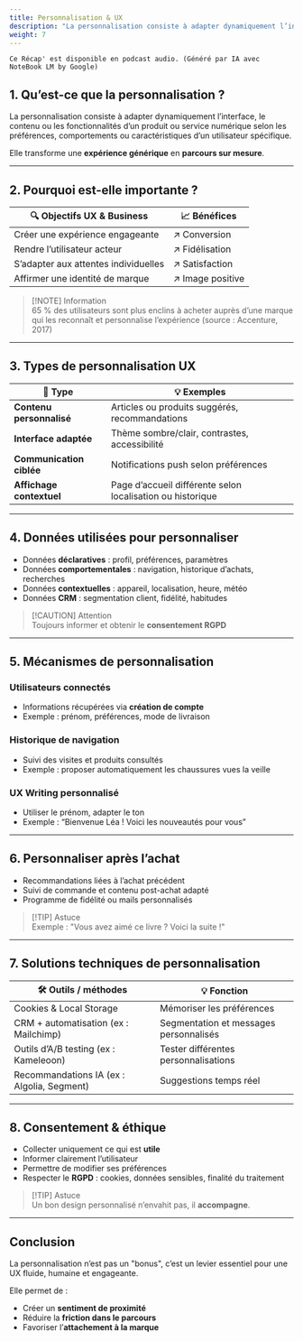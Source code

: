 ```yaml
---
title: Personnalisation & UX
description: "La personnalisation consiste à adapter dynamiquement l’interface, le contenu ou les fonctionnalités d’un produit ou service numérique selon les préférences, comportements ou caractéristiques d’un utilisateur spécifique."
weight: 7
---
```



```
Ce Récap' est disponible en podcast audio. (Généré par IA avec NoteBook LM by Google)
```

<SrtPlayer
  client:only="react"
  audioSrc="/podcasts/ux-personalization.m4a"
  srtUrl="/podcasts/ux-personalization.srt"
/>

## 1. Qu’est-ce que la personnalisation ?

La personnalisation consiste à adapter dynamiquement l’interface, le contenu ou les fonctionnalités d’un produit ou service numérique selon les préférences, comportements ou caractéristiques d’un utilisateur spécifique.

Elle transforme une **expérience générique** en **parcours sur mesure**.

---

## 2. Pourquoi est-elle importante ?

| 🔍 Objectifs UX & Business           | 📈 Bénéfices     |
| ------------------------------------ | ---------------- |
| Créer une expérience engageante      | ↗ Conversion     |
| Rendre l’utilisateur acteur          | ↗ Fidélisation   |
| S’adapter aux attentes individuelles | ↗ Satisfaction   |
| Affirmer une identité de marque      | ↗ Image positive |

> [!NOTE] Information  
> 65 % des utilisateurs sont plus enclins à acheter auprès d’une marque qui les reconnaît et personnalise l’expérience (source : Accenture, 2017)

---

## 3. Types de personnalisation UX

| 🧩 Type                  | 💡 Exemples                                                |
| ------------------------ | ---------------------------------------------------------- |
| **Contenu personnalisé** | Articles ou produits suggérés, recommandations             |
| **Interface adaptée**    | Thème sombre/clair, contrastes, accessibilité              |
| **Communication ciblée** | Notifications push selon préférences                       |
| **Affichage contextuel** | Page d’accueil différente selon localisation ou historique |

---

## 4. Données utilisées pour personnaliser

- Données **déclaratives** : profil, préférences, paramètres
- Données **comportementales** : navigation, historique d’achats, recherches
- Données **contextuelles** : appareil, localisation, heure, météo
- Données **CRM** : segmentation client, fidélité, habitudes

> [!CAUTION] Attention  
> Toujours informer et obtenir le **consentement RGPD**

---

## 5. Mécanismes de personnalisation

### Utilisateurs connectés

- Informations récupérées via **création de compte**
- Exemple : prénom, préférences, mode de livraison

### Historique de navigation

- Suivi des visites et produits consultés
- Exemple : proposer automatiquement les chaussures vues la veille

### UX Writing personnalisé

- Utiliser le prénom, adapter le ton
- Exemple : “Bienvenue Léa ! Voici les nouveautés pour vous”

---

## 6. Personnaliser après l’achat

- Recommandations liées à l’achat précédent
- Suivi de commande et contenu post-achat adapté
- Programme de fidélité ou mails personnalisés

> [!TIP] Astuce  
> Exemple : "Vous avez aimé ce livre ? Voici la suite !"

---

## 7. Solutions techniques de personnalisation

| 🛠 Outils / méthodes                        | 💡 Fonction                            |
| ------------------------------------------ | -------------------------------------- |
| Cookies & Local Storage                    | Mémoriser les préférences              |
| CRM + automatisation (ex : Mailchimp)      | Segmentation et messages personnalisés |
| Outils d’A/B testing (ex : Kameleoon)      | Tester différentes personnalisations   |
| Recommandations IA (ex : Algolia, Segment) | Suggestions temps réel                 |

---

## 8. Consentement & éthique

- Collecter uniquement ce qui est **utile**
- Informer clairement l’utilisateur
- Permettre de modifier ses préférences
- Respecter le **RGPD** : cookies, données sensibles, finalité du traitement

> [!TIP] Astuce  
> Un bon design personnalisé n’envahit pas, il **accompagne**.

---

## Conclusion

La personnalisation n’est pas un "bonus", c’est un levier essentiel pour une UX fluide, humaine et engageante.

Elle permet de :

- Créer un **sentiment de proximité**
- Réduire la **friction dans le parcours**
- Favoriser l’**attachement à la marque**
